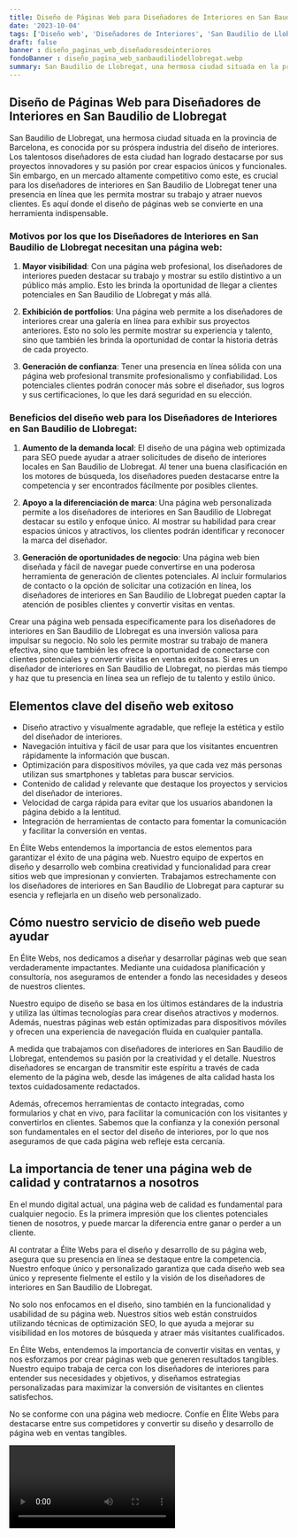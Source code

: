 ```yaml
---
title: Diseño de Páginas Web para Diseñadores de Interiores en San Baudilio de Llobregat
date: '2023-10-04'
tags: ['Diseño web', 'Diseñadores de Interiores', 'San Baudilio de Llobregat']
draft: false
banner : diseño_paginas_web_diseñadoresdeinteriores
fondoBanner : diseño_pagina_web_sanbaudiliodellobregat.webp
summary: San Baudilio de Llobregat, una hermosa ciudad situada en la provincia de Barcelona, es conocida por su próspera industria del diseño de interiores. Los talentosos diseñadores de esta ciudad han logrado destacarse por sus proyectos innovadores y su pasión por crear espacios únicos y funcionales. Sin embargo, en un mercado altamente competitivo como este, es crucial para los diseñadores de interiores en San Baudilio de Llobregat tener una presencia en línea que les permita mostrar su trabajo y atraer nuevos clientes. Es aquí donde el diseño de páginas web se convierte en una herramienta indispensable.
---
```


## Diseño de Páginas Web para Diseñadores de Interiores en San Baudilio de Llobregat

San Baudilio de Llobregat, una hermosa ciudad situada en la provincia de Barcelona, es conocida por su próspera industria del diseño de interiores. Los talentosos diseñadores de esta ciudad han logrado destacarse por sus proyectos innovadores y su pasión por crear espacios únicos y funcionales. Sin embargo, en un mercado altamente competitivo como este, es crucial para los diseñadores de interiores en San Baudilio de Llobregat tener una presencia en línea que les permita mostrar su trabajo y atraer nuevos clientes. Es aquí donde el diseño de páginas web se convierte en una herramienta indispensable.

### Motivos por los que los Diseñadores de Interiores en San Baudilio de Llobregat necesitan una página web:

1. **Mayor visibilidad**: Con una página web profesional, los diseñadores de interiores pueden destacar su trabajo y mostrar su estilo distintivo a un público más amplio. Esto les brinda la oportunidad de llegar a clientes potenciales en San Baudilio de Llobregat y más allá.

2. **Exhibición de portfolios**: Una página web permite a los diseñadores de interiores crear una galería en línea para exhibir sus proyectos anteriores. Esto no solo les permite mostrar su experiencia y talento, sino que también les brinda la oportunidad de contar la historia detrás de cada proyecto.

3. **Generación de confianza**: Tener una presencia en línea sólida con una página web profesional transmite profesionalismo y confiabilidad. Los potenciales clientes podrán conocer más sobre el diseñador, sus logros y sus certificaciones, lo que les dará seguridad en su elección.

### Beneficios del diseño web para los Diseñadores de Interiores en San Baudilio de Llobregat:

1. **Aumento de la demanda local**: El diseño de una página web optimizada para SEO puede ayudar a atraer solicitudes de diseño de interiores locales en San Baudilio de Llobregat. Al tener una buena clasificación en los motores de búsqueda, los diseñadores pueden destacarse entre la competencia y ser encontrados fácilmente por posibles clientes.

2. **Apoyo a la diferenciación de marca**: Una página web personalizada permite a los diseñadores de interiores en San Baudilio de Llobregat destacar su estilo y enfoque único. Al mostrar su habilidad para crear espacios únicos y atractivos, los clientes podrán identificar y reconocer la marca del diseñador.

3. **Generación de oportunidades de negocio**: Una página web bien diseñada y fácil de navegar puede convertirse en una poderosa herramienta de generación de clientes potenciales. Al incluir formularios de contacto o la opción de solicitar una cotización en línea, los diseñadores de interiores en San Baudilio de Llobregat pueden captar la atención de posibles clientes y convertir visitas en ventas.

Crear una página web pensada específicamente para los diseñadores de interiores en San Baudilio de Llobregat es una inversión valiosa para impulsar su negocio. No solo les permite mostrar su trabajo de manera efectiva, sino que también les ofrece la oportunidad de conectarse con clientes potenciales y convertir visitas en ventas exitosas. Si eres un diseñador de interiores en San Baudilio de Llobregat, no pierdas más tiempo y haz que tu presencia en línea sea un reflejo de tu talento y estilo único.

<GifSeo />

<Cta />

## Elementos clave del diseño web exitoso

- Diseño atractivo y visualmente agradable, que refleje la estética y estilo del diseñador de interiores.
- Navegación intuitiva y fácil de usar para que los visitantes encuentren rápidamente la información que buscan.
- Optimización para dispositivos móviles, ya que cada vez más personas utilizan sus smartphones y tabletas para buscar servicios.
- Contenido de calidad y relevante que destaque los proyectos y servicios del diseñador de interiores.
- Velocidad de carga rápida para evitar que los usuarios abandonen la página debido a la lentitud.
- Integración de herramientas de contacto para fomentar la comunicación y facilitar la conversión en ventas.

En Élite Webs entendemos la importancia de estos elementos para garantizar el éxito de una página web. Nuestro equipo de expertos en diseño y desarrollo web combina creatividad y funcionalidad para crear sitios web que impresionan y convierten. Trabajamos estrechamente con los diseñadores de interiores en San Baudilio de Llobregat para capturar su esencia y reflejarla en un diseño web personalizado.

## Cómo nuestro servicio de diseño web puede ayudar

En Élite Webs, nos dedicamos a diseñar y desarrollar páginas web que sean verdaderamente impactantes. Mediante una cuidadosa planificación y consultoría, nos aseguramos de entender a fondo las necesidades y deseos de nuestros clientes.

Nuestro equipo de diseño se basa en los últimos estándares de la industria y utiliza las últimas tecnologías para crear diseños atractivos y modernos. Además, nuestras páginas web están optimizadas para dispositivos móviles y ofrecen una experiencia de navegación fluida en cualquier pantalla.

A medida que trabajamos con diseñadores de interiores en San Baudilio de Llobregat, entendemos su pasión por la creatividad y el detalle. Nuestros diseñadores se encargan de transmitir este espíritu a través de cada elemento de la página web, desde las imágenes de alta calidad hasta los textos cuidadosamente redactados.

Además, ofrecemos herramientas de contacto integradas, como formularios y chat en vivo, para facilitar la comunicación con los visitantes y convertirlos en clientes. Sabemos que la confianza y la conexión personal son fundamentales en el sector del diseño de interiores, por lo que nos aseguramos de que cada página web refleje esta cercanía.

## La importancia de tener una página web de calidad y contratarnos a nosotros

En el mundo digital actual, una página web de calidad es fundamental para cualquier negocio. Es la primera impresión que los clientes potenciales tienen de nosotros, y puede marcar la diferencia entre ganar o perder a un cliente.

Al contratar a Élite Webs para el diseño y desarrollo de su página web, asegura que su presencia en línea se destaque entre la competencia. Nuestro enfoque único y personalizado garantiza que cada diseño web sea único y represente fielmente el estilo y la visión de los diseñadores de interiores en San Baudilio de Llobregat.

No solo nos enfocamos en el diseño, sino también en la funcionalidad y usabilidad de su página web. Nuestros sitios web están construidos utilizando técnicas de optimización SEO, lo que ayuda a mejorar su visibilidad en los motores de búsqueda y atraer más visitantes cualificados.

En Élite Webs, entendemos la importancia de convertir visitas en ventas, y nos esforzamos por crear páginas web que generen resultados tangibles. Nuestro equipo trabaja de cerca con los diseñadores de interiores para entender sus necesidades y objetivos, y diseñamos estrategias personalizadas para maximizar la conversión de visitantes en clientes satisfechos.

No se conforme con una página web mediocre. Confíe en Élite Webs para destacarse entre sus competidores y convertir su diseño y desarrollo de página web en ventas tangibles.

<Video />

<CtaBot job='Diseñadores de Interiores' city='San Baudilio de Llobregat'/>

<Gmaps query='San Baudilio de Llobregat+españa+maps' />